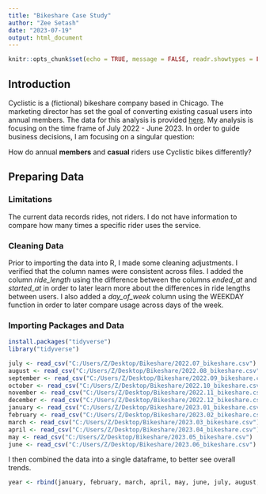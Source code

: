 ---
title: "Bikeshare Case Study"
author: "Zee Setash"
date: "2023-07-19"
output: html_document
---

```{r setup, include=FALSE}
knitr::opts_chunk$set(echo = TRUE, message = FALSE, readr.showtypes = FALSE)
```

## Introduction

Cyclistic is a (fictional) bikeshare company based in Chicago. The marketing director has set the goal of converting existing casual users into annual members. The data for this analysis is provided [here](https://divvy-tripdata.s3.amazonaws.com/index.html). My analysis is focusing on the time frame of July 2022 - June 2023. In order to guide business decisions, I am focusing on a singular question:

How do annual **members** and **casual** riders use Cyclistic bikes differently?

## Preparing Data

### Limitations

The current data records rides, not riders. I do not have information to compare how many times a specific rider uses the service.

### Cleaning Data

Prior to importing the data into R, I made some cleaning adjustments. I verified that the column names were consistent across files. I added the column *ride_length* using the difference between the columns *ended_at* and *started_at* in order to later learn more about the differences in ride lengths between users. I also added a *day_of_week* column using the WEEKDAY function in order to later compare usage across days of the week.

### Importing Packages and Data

```{r packages}
install.packages("tidyverse")
library("tidyverse")
```

```{r data import, warning=FALSE}
july <- read_csv("C:/Users/Z/Desktop/Bikeshare/2022.07_bikeshare.csv")
august <- read_csv("C:/Users/Z/Desktop/Bikeshare/2022.08_bikeshare.csv")
september <- read_csv("C:/Users/Z/Desktop/Bikeshare/2022.09_bikeshare.csv")
october <- read_csv("C:/Users/Z/Desktop/Bikeshare/2022.10_bikeshare.csv")
november <- read_csv("C:/Users/Z/Desktop/Bikeshare/2022.11_bikeshare.csv")
december <- read_csv("C:/Users/Z/Desktop/Bikeshare/2022.12_bikeshare.csv")
january <- read_csv("C:/Users/Z/Desktop/Bikeshare/2023.01_bikeshare.csv")
february <- read_csv("C:/Users/Z/Desktop/Bikeshare/2023.02_bikeshare.csv")
march <- read_csv("C:/Users/Z/Desktop/Bikeshare/2023.03_bikeshare.csv")
april <- read_csv("C:/Users/Z/Desktop/Bikeshare/2023.04_bikeshare.csv")
may <- read_csv("C:/Users/Z/Desktop/Bikeshare/2023.05_bikeshare.csv")
june <- read_csv("C:/Users/Z/Desktop/Bikeshare/2023.06_bikeshare.csv")
```

I then combined the data into a single dataframe, to better see overall trends.

```{r combine}
year <- rbind(january, february, march, april, may, june, july, august, september, october, november, december)
```